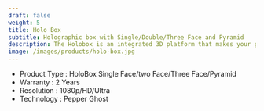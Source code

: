 ---
draft: false 
weight: 5
title: Holo Box
subtitle: Holographic box with Single/Double/Three Face and Pyramid
description: The Holobox is an integrated 3D platform that makes your product look like never before. In today’s highly competitive market, all brands and stores need exciting new ways to differentiate themselves from competition. It is an eye catching technological innovation for consumers of all ages.
image: /images/products/holo-box.jpg
---

- Product Type	: HoloBox Single Face/two Face/Three Face/Pyramid
- Warranty	: 2 Years
- Resolution	: 1080p/HD/Ultra
- Technology : Pepper Ghost
